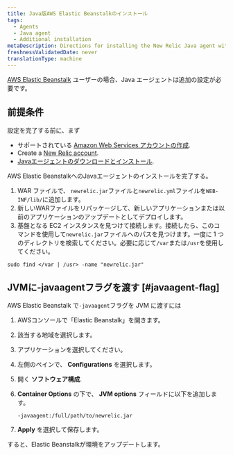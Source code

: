 ```yaml
---
title: Java版AWS Elastic Beanstalkのインストール
tags:
  - Agents
  - Java agent
  - Additional installation
metaDescription: Directions for installing the New Relic Java agent with Elastic Beanstalk.
freshnessValidatedDate: never
translationType: machine
---
```


[AWS Elastic Beanstalk](http://docs.amazonwebservices.com/elasticbeanstalk/latest/gsg/) ユーザーの場合、Java エージェントは追加の設定が必要です。

## 前提条件

設定を完了する前に、まず

* サポートされている [Amazon Web Services アカウントの作成](http://aws.amazon.com/elasticbeanstalk/).
* Create a [New Relic account](http://newrelic.com/signup).
* [Javaエージェントのダウンロードとインストール](/docs/agents/java-agent/installation/java-agent-manual-installation).

AWS Elastic BeanstalkへのJavaエージェントのインストールを完了する。

1. WAR ファイルで、 `newrelic.jar`ファイルと`newrelic.yml`ファイルを`WEB-INF/lib/`に追加します。
2. 新しいWARファイルをリパッケージして、新しいアプリケーションまたは以前のアプリケーションのアップデートとしてデプロイします。
3. 基盤となる EC2 インスタンスを見つけて接続します。接続したら、このコマンドを使用して`newrelic.jar`ファイルへのパスを見つけます。一度に 1 つのディレクトリを検索してください。必要に応じて`/var`または`/usr`を使用してください。

```
sudo find </var | /usr> -name "newrelic.jar"
```

## JVMに-javaagentフラグを渡す [#javaagent-flag]

AWS Elastic Beanstalk で`-javaagent`フラグを JVM に渡すには

1. AWSコンソールで「Elastic Beanstalk」を開きます。

2. 該当する地域を選択します。

3. アプリケーションを選択してください。

4. 左側のペインで、 **Configurations** を選択します。

5. 開く **ソフトウェア構成**.

6. **Container Options** の下で、 **JVM options** フィールドに以下を追加します。

   ```
   -javaagent:/full/path/to/newrelic.jar
   ```

7. **Apply** を選択して保存します。

すると、Elastic Beanstalkが環境をアップデートします。